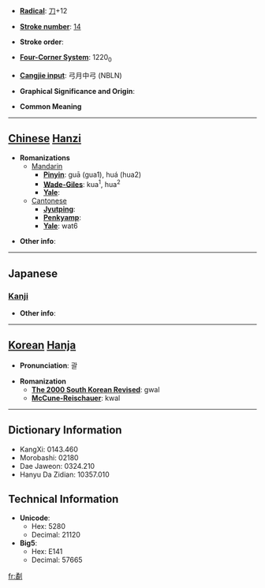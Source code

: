 * '''[[Wiktionary:Chinese radical index| Radical]]''': [[Wiktionary:Chinese radical index 刀|刀]]+12

* '''[[Wiktionary:Chinese total strokes index|Stroke number]]''': [[Wiktionary:Chinese total strokes index 14|14]]

* '''Stroke order''': 

* '''[[Wiktionary:Chinese four corner index|Four-Corner System]]''': 1220<sub>0</sub>

* '''[[Wiktionary:Chinese Cangjie index|Cangjie input]]''': 弓月中弓 (NBLN)

* '''Graphical Significance and Origin''': 

* '''Common Meaning'''

----

== [[Chinese]] [[Hanzi]] ==

* '''Romanizations'''
** [[Mandarin]]
*** '''[[Pinyin]]''': guā (gua1), huá (hua2)
*** '''[[Wade-Giles]]''': kua<sup>1</sup>, hua<sup>2</sup>
*** '''[[Yale]]''': 
**[[Cantonese]]
***'''[[Jyutping]]''':
***'''[[Penkyamp]]''': 
***'''[[Yale]]''': wat6

* '''Other info''': 

----

==Japanese==
===[[Kanji]]===
{{kanji|on readings=[[かつ]] (katsu)|kun readings=[[けずる]] (kezuru)}}

* '''Other info''':  

----

== [[Korean]] [[Hanja]] ==

* '''Pronunciation''': 괄

* '''Romanization'''
** '''[[The 2000 South Korean Revised Romanization|The 2000 South Korean Revised]]''': gwal
** '''[[McCune-Reischauer]]''': kwal

----

== Dictionary Information ==

* KangXi: 0143.460
* Morobashi: 02180
* Dae Jaweon: 0324.210
* Hanyu Da Zidian: 10357.010

== Technical Information ==

* '''Unicode''':
** Hex: 5280
** Decimal: 21120
* '''Big5''':
** Hex: E141
** Decimal: 57665

[[fr:劀]]